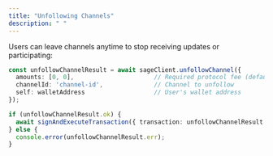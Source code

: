 ```yaml
---
title: "Unfollowing Channels"
description: " "
---
```


Users can leave channels anytime to stop receiving updates or participating:

```typescript
const unfollowChannelResult = await sageClient.unfollowChannel({
  amounts: [0, 0],                      // Required protocol fee (default: [0,0])
  channelId: 'channel-id',              // Channel to unfollow
  self: walletAddress                   // User's wallet address
});

if (unfollowChannelResult.ok) {
  await signAndExecuteTransaction({ transaction: unfollowChannelResult.transaction });
} else {
  console.error(unfollowChannelResult.err);
}
```